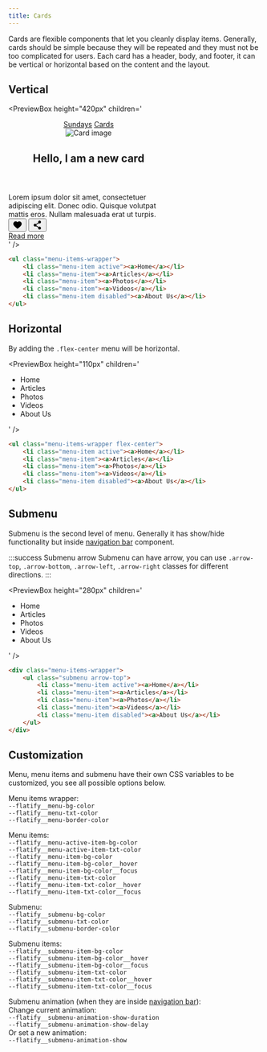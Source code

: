 ```yaml
---
title: Cards
---
```



Cards are flexible components that let you cleanly display items. Generally, cards should be simple because they will be repeated and they must not be too complicated for users.
Each card has a header, body, and footer, it can be vertical or horizontal based on the content and the layout.

## Vertical

<PreviewBox
	height="420px"
	children='
<!DOCTYPE html>
<html lang="en">
	<head>
		<meta charset="UTF-8" />
		<meta http-equiv="X-UA-Compatible" content="IE=edge" />
		<meta name="viewport" content="width=device-width, initial-scale=1.0" />
		<link rel="stylesheet" href="https://raw.githack.com/amir2mi/FlatifyCSS/master/dist/css/flatify-min.css" />
		<title>Card</title>
		<style>
			.card-action-buttons svg{
				fill: currentColor;
				width: 1.5em;
			}
		</style>
	</head>
	<body class="flex-center">
		<article class="card" style="max-width: 320px">
			<header class="card-header">
				<div class="card-badges">
					<a href="#" class="badge style-green">Sundays</a>
					<a href="#" class="badge style-accent">Cards</a>
				</div>
				<img class="card-image" src="https://picsum.photos/200/300" alt="Card image" />
				<h2 class="card-title">Hello, I am a new card</h2>
			</header>
			<div class="card-body">
				Lorem ipsum dolor sit amet, consectetuer adipiscing elit. Donec odio. Quisque volutpat mattis eros.
				Nullam malesuada erat ut turpis.
			</div>
			<footer class="card-footer">
				<div class="button-group card-action-buttons">
					<button class="button bordered style-light-light" aria-label="Like">
						<svg aria-hidden="true" version="1.1" viewBox="175 120 350 350" xmlns="http://www.w3.org/2000/svg" xmlns:xlink="http://www.w3.org/1999/xlink">
							<g>
							<path d="m463.09 186.1c-13.52-11.176-30.867-17.328-48.836-17.328-20.77 0-40.879 8.2812-55.156 22.703-2.5742 2.5977-4.9766 5.3828-7.2266 8.3984-17.488-23.254-46.645-35.207-75.602-29.938-23.969 4.3516-42.801 17.539-55.988 39.156-18.574 30.504-20.086 59.914-4.4922 87.441 8.3516 14.758 19.18 29.109 33.078 43.859 25.484 27.102 55.66 52.836 95.023 80.996 2.5 1.7656 5.1797 2.6602 7.9688 2.6602 4.3125 0 7.2383-2.1797 8.6758-3.2539 34.965-24.953 63.645-48.992 87.68-73.496 13.605-13.859 29.039-30.898 40.324-52.152 4.832-9.1016 10.352-21.336 10.012-35.312-0.71484-30.078-12.648-54.883-35.461-73.734z"/>
							</g>
						</svg>
					</button>
					<button class="button bordered style-light-light" aria-label="Share">
						<svg aria-hidden="true" version="1.1" viewBox="120 40 475 475" xmlns="http://www.w3.org/2000/svg" xmlns:xlink="http://www.w3.org/1999/xlink">
							<g>
							<path d="m456.01 202.83c19.488 0.042969 38.012-8.4727 50.664-23.293 12.656-14.824 18.16-34.453 15.059-53.695-3.1016-19.238-14.5-36.145-31.168-46.238-16.672-10.094-36.934-12.359-55.418-6.1914-18.488 6.168-33.332 20.141-40.605 38.223-7.2695 18.082-6.2344 38.441 2.8359 55.691l-110.43 65.855c-12.914-11.039-29.57-16.699-46.535-15.812-16.965 0.88281-32.941 8.2461-44.637 20.566-11.695 12.32-18.215 28.66-18.215 45.648 0 16.984 6.5195 33.324 18.215 45.645 11.695 12.32 27.672 19.684 44.637 20.566 16.965 0.88672 33.621-4.7734 46.535-15.812l107.86 63.617c-8.5469 20.078-6.7383 43.066 4.8438 61.562 11.578 18.496 31.469 30.164 53.262 31.246 21.797 1.082 42.742-8.5547 56.102-25.812 13.355-17.254 17.434-39.949 10.922-60.777-6.5117-20.828-22.789-37.156-43.598-43.73-20.809-6.5742-43.516-2.5625-60.812 10.742l-109.31-64.68c5.4258-14.613 5.4258-30.691 0-45.305l114.52-68.32c10.543 6.7148 22.781 10.289 35.281 10.305z"/>
							</g>
						</svg>
					</button>
				</div>
				<a href="#" class="button style-accent push-right">Read more</a>
			</footer>
			</article>
	</body>
</html>
'
/>

```html title="index.html"
<ul class="menu-items-wrapper">
	<li class="menu-item active"><a>Home</a></li>
	<li class="menu-item"><a>Articles</a></li>
	<li class="menu-item"><a>Photos</a></li>
	<li class="menu-item"><a>Videos</a></li>
	<li class="menu-item disabled"><a>About Us</a></li>
</ul>
```

## Horizontal

By adding the `.flex-center` menu will be horizontal.

<PreviewBox
	height="110px"
	children='
<!DOCTYPE html>
<html lang="en">
	<head>
		<meta charset="UTF-8" />
		<meta http-equiv="X-UA-Compatible" content="IE=edge" />
		<meta name="viewport" content="width=device-width, initial-scale=1.0" />
		<link rel="stylesheet" href="https://raw.githack.com/amir2mi/FlatifyCSS/master/dist/css/flatify-min.css" />
		<title>Menu</title>
	</head>
	<body>
		<ul class="menu-items-wrapper flex-center">
			<li class="menu-item active"><a>Home</a></li>
			<li class="menu-item"><a>Articles</a></li>
			<li class="menu-item"><a>Photos</a></li>
			<li class="menu-item"><a>Videos</a></li>
			<li class="menu-item disabled"><a>About Us</a></li>
		</ul>
	</body>
</html>
'
/>

```html title="index.html"
<ul class="menu-items-wrapper flex-center">
	<li class="menu-item active"><a>Home</a></li>
	<li class="menu-item"><a>Articles</a></li>
	<li class="menu-item"><a>Photos</a></li>
	<li class="menu-item"><a>Videos</a></li>
	<li class="menu-item disabled"><a>About Us</a></li>
</ul>
```

## Submenu

Submenu is the second level of menu. Generally it has show/hide functionality but inside [navigation bar](/docs/components/navbar) component.

:::success Submenu arrow
Submenu can have arrow, you can use `.arrow-top`, `.arrow-bottom`, `.arrow-left`, `.arrow-right` classes for different directions.
:::

<PreviewBox
	height="280px"
	children='
<!DOCTYPE html>
<html lang="en">
	<head>
		<meta charset="UTF-8" />
		<meta http-equiv="X-UA-Compatible" content="IE=edge" />
		<meta name="viewport" content="width=device-width, initial-scale=1.0" />
		<link rel="stylesheet" href="https://raw.githack.com/amir2mi/FlatifyCSS/master/dist/css/flatify-min.css" />
		<title>Menu</title>
	</head>
	<body>
		<div class="menu-items-wrapper">
			<ul class="submenu arrow-top">
				<li class="menu-item active"><a>Home</a></li>
				<li class="menu-item"><a>Articles</a></li>
				<li class="menu-item"><a>Photos</a></li>
				<li class="menu-item"><a>Videos</a></li>
				<li class="menu-item disabled"><a>About Us</a></li>
			</ul>
		</div>
	</body>
</html>
'
/>

```html title="index.html"
<div class="menu-items-wrapper">
	<ul class="submenu arrow-top">
		<li class="menu-item active"><a>Home</a></li>
		<li class="menu-item"><a>Articles</a></li>
		<li class="menu-item"><a>Photos</a></li>
		<li class="menu-item"><a>Videos</a></li>
		<li class="menu-item disabled"><a>About Us</a></li>
	</ul>
</div>
```

## Customization

Menu, menu items and submenu have their own CSS variables to be customized, you see all possible options below.

Menu items wrapper:  
`--flatify__menu-bg-color`  
`--flatify__menu-txt-color`  
`--flatify__menu-border-color`

Menu items:  
`--flatify__menu-active-item-bg-color`  
`--flatify__menu-active-item-txt-color`  
`--flatify__menu-item-bg-color`  
`--flatify__menu-item-bg-color__hover`  
`--flatify__menu-item-bg-color__focus`  
`--flatify__menu-item-txt-color`  
`--flatify__menu-item-txt-color__hover`  
`--flatify__menu-item-txt-color__focus`

Submenu:  
`--flatify__submenu-bg-color`  
`--flatify__submenu-txt-color`  
`--flatify__submenu-border-color`

Submenu items:  
`--flatify__submenu-item-bg-color`  
`--flatify__submenu-item-bg-color__hover`  
`--flatify__submenu-item-bg-color__focus`  
`--flatify__submenu-item-txt-color`  
`--flatify__submenu-item-txt-color__hover`  
`--flatify__submenu-item-txt-color__focus`

Submenu animation (when they are inside [navigation bar](/docs/components/navbar)):  
Change current animation:  
`--flatify__submenu-animation-show-duration`  
`--flatify__submenu-animation-show-delay`  
Or set a new animation:  
`--flatify__submenu-animation-show`
